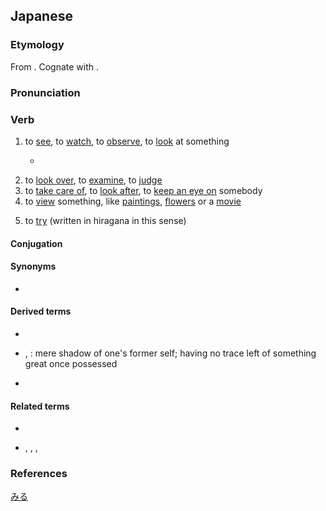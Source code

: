 ==Japanese==

===Etymology===
{{ja-kanjitab|み|yomi=kun}}
From {{inh|ja|jpx-pro|*miu}}. Cognate with {{m|ja|目|tr=me||eye}}.

===Pronunciation===
{{ja-pron|みる|acc=a|yomi=kun|acc_ref=NHK}}

===Verb===
{{ja-verb|type=2|みる|tr=trans}}
{{ja-vp|見る|見える|c=見せる|みる|みえる|ck=みせる}}

# to [[see]], to [[watch]], to [[observe]], to [[look]] at something
#* {{quote-video||{{w|Ai Maeda (voice actress)|Ai Maeda}}|{{w|Kill Bill: Volume 1}}||||role=young {{w|List of Kill Bill characters#O-Ren Ishii|O-Ren Ishii}}|lang=ja|writer={{w|Quentin Tarantino}}|publisher={{w|Miramax|Miramax Films}}|date=Oct 10 2003}}
#*: {{ja-usex|松%本……あたしを'''見て'''……あたしの顔をよーく'''見て'''……あたしの目を'''見て'''……あたしの口を'''見て'''……見%覚えないかい？……あんたが殺した誰かに……似てないかい！|^まつ%もと…… ^あたし を '''みて'''…… ^あたし の かお を よーく '''みて'''…… ^あたし の め を '''みて'''…… ^あたし の くち を '''みて'''…… ^み%おぼえ ない かい？…… ^あんた が ころした だれ か に…… にて ない かい！|Matsumoto…… '''Look''' at me…… Take a good '''look''' at my face…… My eyes…… My mouth…… Don’t I look familiar to you?…… Like someone…… you murdered⁉}}
# to [[look over]], to [[examine]], to [[judge]]
# to [[take care of]], to [[look after]], to [[keep an eye on]] somebody
# to [[view]] something, like [[painting]]s, [[flower]]s or a [[movie]]
#: {{ja-usex|[[映画]]を'''見'''に[[行く]]|えいが を '''み''' に いく|to go '''see''' a movie}}
# {{lb|ja|usually after the [[w:Japanese verb conjugation#te form|''te'' form]] of a verb}} to [[try]] (written in hiragana in this sense)
#: {{ja-usex|納豆を食べて'''みません'''か。|^なっとう を たべて'''みません''' か。|Why not '''try''' [to eat] natto?}}

====Conjugation====
{{ja-ichi|み}}
{{ja-conj-bungo||1u-m|sik=}}

====Synonyms====
* {{ja-r|linkto=視聴|視聴する|しちょう する}}

====Derived terms====
* {{ja-r|見せる|みせる}}
* {{ja-r|見る影もない|みる かげ も ない}}, {{ja-r|見る影も無い|みる かげ も ない}}: mere shadow of one's former self; having no trace left of something great once possessed
* {{ja-r|夢を見る|ゆめ を みる}}

====Related terms====
* {{ja-r|見える|みえる}}
* {{ja-r|診る|みる}}, {{ja-r|看る|みる}}, {{ja-r|観る|みる}}, {{ja-r|視る|みる}}

===References===
<references />

[[Category:Japanese basic words|みる]]